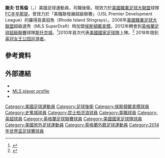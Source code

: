 {{noteTA
|G1=足球
|G2=MLS
|G3=EPL
|T=zh-hk:謝夫·甘馬倫;zh-cn:乔夫·卡梅隆;zh-tw:吉奧夫·卡梅隆
|1=zh-hk:謝夫·甘馬倫;zh-cn:乔夫·卡梅隆;zh-tw:吉奧夫·卡梅隆
|2=zh-hk:侯斯頓戴拿模;zh-cn:休斯敦迪纳摩;zh-tw:休士頓迪納摩
|3=zh-hk:西維珍尼亞;zh-cn:西弗吉尼亚;zh-tw:西維吉尼亞
|4=zh-hk:甘馬倫;zh-cn:卡梅隆;zh-tw:卡梅隆
}}
{{Infobox football biography
| name             = 謝夫·甘馬倫<br />Geoff Cameron
| image            = Austria vs. USA 2013-11-19 (134).jpg
| image_size       = 220
| caption          = 
| alt              = 
| fullname         = Geoffrey Scott Cameron<ref>{{cite news
| title = 2014 FIFA World Cup Brazil: List of Players
| url = http://www.fifadata.com/document/fwc/2014/pdf/fwc_2014_squadlists.pdf
| publisher = FIFA
| format = PDF
| page = 32
| date = 11 June 2014
| accessdate = 11 June 2014
| archive-date = 2015-06-11
| archive-url = https://web.archive.org/web/20150611133541/http://www.uefa.com/uefachampionsleague/news/newsid%3D2255077.html
| dead-url = no
}}</ref>
| birth_date       = {{birth date and age|1985|7|11}}
| birth_place      = {{USA}}[[麻薩諸塞州|麻薩諸塞州]]阿特爾伯勒
| height           = {{height|ft=6|in=3}}
| position         = [[後衛_(足球)|後衛]] 
| currentclub = [[辛辛那提足球會|FC辛辛那提]]
| clubnumber = 12
| youthyears1 = 2004–2005 | youthclubs1 = {{tsl|en|West Virginia Mountaineers men's soccer|西維珍尼亞登山者}}
| youthyears2 = 2006–2007 | youthclubs2 = {{tsl|en|Rhode Island Rams men's soccer|羅德島公羊}}
| years1 = 2005–2007 | clubs1 = {{tsl|en|Rhode Island Stingrays|羅得島黃貂魚}} | caps1 = 33  | goals1 = 8
| years2 = 2008–2012 | clubs2 = [[侯斯頓戴拿模|侯斯頓戴拿模]]           | caps2 = 116 | goals2 = 11
| years3 = 2012–2019
| clubs3 = [[斯托克城足球俱乐部|斯托克城]]
| caps3 = 168
| goals3 = 2
| years4 = 2018–2019
| clubs4 = → [[女王公园巡游者足球俱乐部|女王公园巡游者]] (借用)
| caps4 = 19
| goals4 = 1
| years5 = 2019–2021
| clubs5 = [[女王公园巡游者足球俱乐部|女王公园巡游者]]
| caps5 = 70
| goals5 = 1
| years6 = 2021–
| clubs6 = [[辛辛那提足球會|FC辛辛那提]]
| caps6 = 5
| goals6 = 0
| nationalyears1 = 2010–2017
| nationalteam1 = [[美國國家足球隊|美國]]
| nationalcaps1 = 55
| nationalgoals1 = 4
| pcupdate       = 2021年6月24日
| ntupdate       = 2017年9月5日
}}
'''謝夫·甘馬倫'''（{{lang-en|'''Geoff Cameron'''}}，{{bd|1985年|7月11日|}}）美國足球運動員，司職後衛。現效力於[[美國職業足球大聯盟|美國職業足球大聯盟]]球隊[[辛辛那提足球會|FC辛辛那提]]。曾效力於「美職聯發展超級聯賽」（USL Premier Development League）的羅得島黃貂魚（Rhode Island Stingrays）。2008年[[美國職業足球大聯盟|美國職業足球大聯盟]]超級選秀（MLS SuperDraft）時加盟[[侯斯頓戴拿模|侯斯頓戴拿模]]。2012年轉會到[[英格蘭足球超級聯賽|英格蘭足球超級聯賽]]球隊[[斯托克城足球俱乐部|斯托克城]]。<ref name= "Geoff Cameron">{{cite web|title=Geoff Cameron|url=http://www.houstondynamo.com/players/geoff-cameron|work=Houston Dynamo|accessdate=June 12, 2013|archive-date=2013-10-30|archive-url=https://web.archive.org/web/20131030015413/http://www.houstondynamo.com/players/geoff-cameron|dead-url=no}}</ref>2010年首次代表[[美國國家足球隊|美國國家足球隊]]上陣。<ref>{{cite web|title=United States 2 - 1 El Salvador|url=http://soccernet.espn.go.com/report?id=289058&cc=5739|work=ESPN|accessdate=August 8, 2012|archive-date=2010-02-28|archive-url=https://web.archive.org/web/20100228024213/http://soccernet.espn.go.com/report?id=289058&cc=5739|dead-url=no}}</ref> 2018年借到[[英冠|英冠]][[女王公园巡游者足球俱乐部|女王公园巡游者]]。

==參考資料==
{{reflist}}

==外部連結==
{{commons category|Geoff Cameron}}
*{{soccerbase|id=64212}}
*[http://www.mlssoccer.com/players/geoff-cameron MLS player profile]{{Wayback|url=http://www.mlssoccer.com/players/geoff-cameron |date=20141101181822 }}
*{{NFT player|pid=36301}}

{{2014年世界盃足球賽美國參賽名單}}
{{2016年美洲盃足球賽美國參賽名單}}

{{DEFAULTSORT:Cameron, Geoff}}
[[Category:美國足球運動員|Category:美國足球運動員]]
[[Category:足球後衛|Category:足球後衛]]
[[Category:侯斯頓戴拿模球員|Category:侯斯頓戴拿模球員]]
[[Category:史篤城球員|Category:史篤城球員]]
[[Category:昆士柏流浪球員|Category:昆士柏流浪球員]]
[[Category:美職球員|Category:美職球員]]
[[Category:英超球員|Category:英超球員]]
[[Category:英格蘭足球聯賽球員|Category:英格蘭足球聯賽球員]]
[[Category:美國國家足球隊球員|Category:美國國家足球隊球員]]
[[Category:美國旅外足球運動員|Category:美國旅外足球運動員]]
[[Category:英格蘭外籍足球運動員|Category:英格蘭外籍足球運動員]]
[[Category:2014年世界盃足球賽球員|Category:2014年世界盃足球賽球員]]